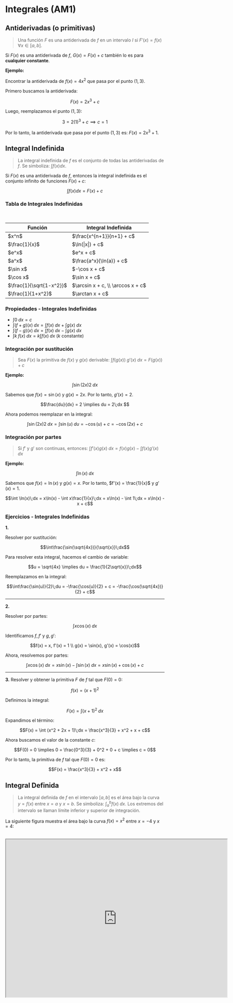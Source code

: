 # Integrales (AM1)

## Antiderivadas (o primitivas)

> Una función $F$ es una antiderivada de $f$ en un intervalo $I$ si $F'(x) = f(x)\;\forall x \in [a, b]$.

Si $F(x)$ es una antiderivada de $f$, $G(x) = F(x) + c$ también lo es para **cualquier constante**.

**Ejemplo:**

Encontrar la antiderivada de $f(x) = 4x^2$ que pasa por el punto $(1, 3)$.

Primero buscamos la antiderivada:

```math
F(x) = 2x^3 + c
```

Luego, reemplazamos el punto $(1, 3)$:

```math
3 = 2(1)^3 + c \implies c = 1
```

Por lo tanto, la antiderivada que pasa por el punto $(1, 3)$ es: $F(x) = 2x^3 + 1$.

## Integral Indefinida

> La integral indefinida de $f$ es el conjunto de todas las antiderivadas de $f$. Se simboliza: $\int f(x) dx$.

Si $F(x)$ es una antiderivada de $f$, entonces la integral indefinida es el conjunto infinito de funciones $F(x) + c$:

```math
\int f(x)dx = F(x) + c
```

### Tabla de Integrales Indefinidas

<br/>

<div style={{display: "flex", justifyContent: "center"}}>
  <table style={{overflowX: "hidden"}}>
      <thead>
        <tr>
          <th>Función</th>
          <th>Integral Indefinida</th>
        </tr>
      </thead>
      <tbody>
      <tr>
        <td>$x^n$</td>
        <td>$\frac{x^{n+1}}{n+1} + c$</td>
      </tr>
      <tr>
        <td>$\frac{1}{x}$</td>
        <td>$\ln(|x|) + c$</td>
      </tr>
      <tr>
        <td>$e^x$</td>
        <td>$e^x + c$</td>
      </tr>
      <tr>
        <td>$a^x$</td>
        <td>$\frac{a^x}{\ln(a)} + c$</td>
      </tr>  
      <tr>
        <td>$\sin x$</td>
        <td>$-\cos x + c$</td>
      </tr>
      <tr>
        <td>$\cos x$</td>
        <td>$\sin x + c$</td>
      </tr>    
      <tr>
        <td>$\frac{1}{\sqrt{1-x^2}}$</td>
        <td>$\arcsin x + c, \\ \arccos x + c$</td>
      </tr>
      <tr>
        <td>$\frac{1}{1+x^2}$</td>
        <td>$\arctan x + c$</td>
      </tr>
      </tbody>
  </table>
</div>

### Propiedades - Integrales Indefinidas

* $\int 0\;dx = c$
* $\int (f + g)(x)\;dx = \int f(x)\;dx + \int g(x)\;dx$
* $\int (f - g)(x)\;dx = \int f(x)\;dx - \int g(x)\;dx$
* $\int k\;f(x)\;dx = k \int f(x)\;dx$ ($k$ constante)

### Integración por sustitución

> Sea $F(x)$ la primitiva de $f(x)$ y $g(x)$ derivable: $\int f(g(x))\;g'(x)\;dx = F(g(x)) + c$

**Ejemplo:**

```math
\int \sin(2x)2\;dx
```

Sabemos que $f(x) = \sin(x)$ y $g(x) = 2x$. Por lo tanto, $g'(x) = 2$.

```math
\frac{du}{dx} = 2 \implies du = 2\;dx 
```

Ahora podemos reemplazar en la integral:

```math
\int \sin(2x)2\;dx = \int \sin(u)\;du = -\cos(u) + c = -\cos(2x) + c
```

### Integración por partes

> Si $f'$ y $g'$ son continuas, entonces: $\int f'(x)g(x)\;dx = f(x)g(x) - \int f(x)g'(x)\;dx$

**Ejemplo:**

```math
\int \ln(x)\;dx 
```

Sabemos que $f(x) = \ln(x)$ y $g(x) = x$. Por lo tanto, $f'(x) = \frac{1}{x}$ y $g'(x) = 1$.

```math
\int \ln(x)\;dx = x\ln(x) - \int x\frac{1}{x}\;dx = x\ln(x) - \int 1\;dx = x\ln(x) - x + c
```

### Ejercicios - Integrales Indefinidas

**1.** 

Resolver por sustitución: 

```math
\int\frac{\sin(\sqrt{4x})}{\sqrt{x}}\;dx
```

Para resolver esta integral, hacemos el cambio de variable:

```math
u = \sqrt{4x} \implies du = \frac{1}{2\sqrt{x}}\;dx
```

Reemplazamos en la integral:

```math
\int\frac{\sin(u)}{2}\;du = -\frac{\cos(u)}{2} + c = -\frac{\cos(\sqrt{4x})}{2} + c
```

***

**2.** 

Resolver por partes:

```math
\int x\cos(x)\;dx
```

Identificamos $f, f'$ y $g, g'$:

```math
f(x) = x, f'(x) = 1 \\
g(x) = \sin(x), g'(x) = \cos(x)
```

Ahora, resolvemos por partes:

```math
\int x\cos(x)\;dx = x\sin(x) - \int \sin(x)\;dx = x\sin(x) + \cos(x) + c
```

***

**3.** Resolver y obtener la primitiva $F$ de $f$ tal que $F(0) = 0$:

```math
f(x) = (x + 1)^2
```

Definimos la integral:

```math
F(x) = \int (x + 1)^2\;dx
```

Expandimos el término:

```math
F(x) = \int (x^2 + 2x + 1)\;dx = \frac{x^3}{3} + x^2 + x + c
```

Ahora buscamos el valor de la constante $c$:

```math
F(0) = 0 \implies 0 = \frac{0^3}{3} + 0^2 + 0 + c \implies c = 0
```

Por lo tanto, la primitiva de $f$ tal que $F(0) = 0$ es:

```math
F(x) = \frac{x^3}{3} + x^2 + x
```

## Integral Definida

> La integral definida de $f$ en el intervalo $[a, b]$ es el área bajo la curva $y = f(x)$ entre $x = a$ y $x = b$. Se simboliza: $\int_a^b f(x)\;dx$. Los extremos del intervalo se llaman límite inferior y superior de integración.

La siguiente figura muestra el área bajo la curva $f(x) = x^2$ entre $x = -4$ y $x = 4$:

<br/>

<iframe scrolling="no" title="Integral" src="https://www.geogebra.org/material/iframe/id/wdkf3axy/width/700/height/500/border/888888/sfsb/true/smb/false/stb/false/stbh/false/ai/false/asb/false/sri/false/rc/false/ld/false/sdz/true/ctl/false" width="700px" height="500px" allowFullScreen/>

### Propiedades - Integrales definidas

* $\int_a^a f(x)\;dx = 0$ 

* $\int_b^a k\;f(x)\;dx = k \int_b^a f(x)\;dx$ ($k$ constante)
* $\int_b^a f(x)\;dx = -\int_a^b f(x)\;dx$
* $\int_a^b (f + g)(x)\;dx = \int_a^b f(x)\;dx + \int_a^b g(x)\;dx$
* $\int_a^b (f - g)(x)\;dx = \int_a^b f(x)\;dx - \int_a^b g(x)\;dx$
* Si $f(x) \geq 0 \in [a, b]$, $\int_a^b f(x)\;dx \geq 0$
* Si $c \in \mathbb{R}$, $\int_a^b f(x)\;dx = \int_a^c f(x)\;dx + \int_c^b f(x)\;dx$
* Si $f(x) \leq g(x) \in [a, b]$, $\int_a^b f(x)\;dx \leq \int_a^b g(x)\;dx$

### Primer Teorema Fundamental del Cálculo

> Sea $f: [a, b] \Rightarrow\;\mathbb{R}$ continua y $F$:\
$F(x) = \int_a^x f(t)\;dt\;\forall x \in [a, b]$\
\
Entonces, $F$ es antiderivada de $f$ en $[a, b]$:\
$F'(x) = \frac{d}{dx} \int_a^x f(t)\;dt = f(x)\;\forall x \in [a, b]$
 
### Segundo Teorema Fundamental del Cálculo

> Si $f$ es continua en $[a, b]$ y $F$ es su antiderivada: $\int_a^b f(x)\;dx = F(b) - F(a) = F(x)\Big|_a^b$ (R. de Barrow)

### Ejercicios - Integrales Definidas

**1.**

Resolver la siguiente integral definida:

```math
\int_0^1 (x^2 - x)\;dx
```

Buscamos la antiderivada de $f(x) = x^2 - x$:

```math
F(x) = \frac{x^3}{3} - \frac{x^2}{2} + c
```

Aplicamos el segundo teorema fundamental del cálculo:

```math
\int_0^1 (x^2 - x)\;dx = \frac{x^3}{3}\Big|_0^1 - \frac{x^2}{2}\Big|_0^1 = \frac{1}{3} - \frac{1}{2} = -\frac{1}{6}
```

***

**2.**

Resolver la siguiente integral definida:

```math
\int_0^{\pi} \sin(x)\;dx
```

Buscamos la antiderivada de $f(x) = \sin(x)$:

```math
F(x) = -\cos(x) + c
```

Aplicamos el segundo teorema fundamental del cálculo:

```math
\int_0^{\pi} \sin(x)\;dx = -\cos(x)\Big|_0^{\pi} = -\cos(\pi) + \cos(0) = 2
```

## Área entre dos curvas

> Sean $f$ y $g$ tales que $f(x) \geq g(x)$ en $[a, b]$, el área comprendida entre sus gráficos es: $\;\int_a^b (f(x) - g(x))\;dx$

**Ejemplo:**

$f(x) = x^2$ y $g(x) = x$ en $[0, 1]$

```math
\int_0^1 (x^2 - x)\;dx = \int_0^1 x^2\;dx - \int_0^1 x\;dx = \frac{x^3}{3}\Big|_0^1 - \frac{x^2}{2}\Big|_0^1 = \frac{1}{3} - \frac{1}{2} = -\frac{1}{6}
```

Se vería de la siguiente forma:

<br/>

<iframe scrolling="no" title="Arco de dos curvas" src="https://www.geogebra.org/material/iframe/id/khawabmx/width/700/height/500/border/888888/sfsb/true/smb/false/stb/false/stbh/false/ai/false/asb/false/sri/false/rc/false/ld/false/sdz/true/ctl/false" width="700px" height="500px" allowFullScreen/>